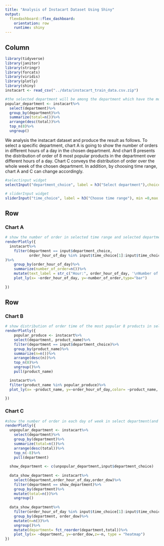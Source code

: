 ```yaml
---
title: "Analysis of Instacart Dataset Using Shiny"
output: 
  flexdashboard::flex_dashboard:
    orientation: row
    runtime: shiny
---
```



Column {.sidebar}
-----------------------------------------------------------------------

```r
library(tidyverse)
library(janitor)
library(stringr)
library(forcats)
library(viridis)
library(plotly)
library(shiny)
instacart <- read_csv("../data/instacart_train_data.csv.zip")

#the selected department will be among the department which have the most order
popular_department <- instacart%>%
  select(department)%>%
  group_by(department)%>%
  summarize(total=n())%>%
  arrange(desc(total))%>%
  top_n(8)%>%
  ungroup()
```



We analysis the instacart dataset and produce the result as follows. To select a specific department, chart A is going to show the number of orders in different hours of a day in the chosen department. And chart B presents the distribution of order of 8 most popular products in the department over different hours of a day. Chart C conveys the distribution of order over the whole week of the chosen department. In addition, by choosing time range, chart A and C can change accordingly. 



```r
#selectinput widget
selectInput("department_choice", label = h3("Select department"),choices = popular_department, selected = "canned goods")

# sliderInput widget
sliderInput("time_choice", label = h3("Choose time range"), min =0,max = 24, step=1, round= True, value = c(8,17))

```

Row
-----------------------------------------------------------------------

### Chart A

```r
# show the number of order in selected time range and selected department
renderPlotly({ 
  instacart%>%
    filter(department == input$department_choice,
           order_hour_of_day %in% input$time_choice[1]:input$time_choice[2],
)%>%
    group_by(order_hour_of_day)%>%
    summarize(number_of_order=n())%>%
    mutate(text_label = str_c("Hour:", order_hour_of_day, '\nNumber of order ', number_of_order)) %>% 
    plot_ly(x= ~order_hour_of_day, y=~number_of_order,type="bar")  
  
})

```

Row {.tabset .tabset-fade}
-----------------------------------------------------------------------

### Chart B

```r
# show distribution of order time of the most popular 8 products in selected department
renderPlotly({
    popular_produce <- instacart%>%
    select(department, product_name)%>%
    filter(department == input$department_choice)%>%
    group_by(product_name)%>%
    summarize(n=n())%>%
    arrange(desc(n))%>%
    top_n(8)%>%
    ungroup()%>%
    pull(product_name)

  instacart%>%
  filter(product_name %in% popular_produce)%>%
  plot_ly(x= ~product_name, y=~order_hour_of_day,color= ~product_name, type = "box" )
  
})


```

### Chart C

```r
#show the number of order in each day of week in select department(and 8 least popolar department) and selected time range
renderPlotly({
  unpopular_department <- instacart%>%
    select(department)%>%
    group_by(department)%>%
    summarize(total=n())%>%
    arrange(desc(total))%>%
    top_n(-8)%>%
    pull(department)
  
  show_department <- c(unpopular_department,input$department_choice)
  
  data_show_department <- instacart%>%
    select(department,order_hour_of_day,order_dow)%>%
    filter(department == show_department)%>%
    group_by(department)%>%
    mutate(total=n())%>%
    ungroup()
  
  data_show_department%>%
    filter(order_hour_of_day %in% input$time_choice[1]:input$time_choice[2])%>%
    group_by(department, order_dow)%>%
    mutate(n=n())%>%
    ungroup()%>%
    mutate(department= fct_reorder(department,total))%>%
    plot_ly(x= ~department, y=~order_dow,z=~n, type = "heatmap")
})
```


